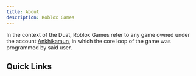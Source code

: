 ```yaml
---
title: About
description: Roblox Games
---
```


In the context of the Duat, Roblox Games refer to any game owned under the account [Ankhikamun](https://www.roblox.com/users/648123495/profile), in which the core loop of the game was programmed by said user.


## Quick Links

<LinkCard
  title="Pharaoh's Landing"
  description="A gravity-defying game where players knock each other off of the world with baseball bats."
  href="/robloxgames/pharaohslanding/"
/>
<LinkCard
  title="Prison"
  description="A game that's near-impossible to leave."
  href="/robloxgames/prison/"
/>